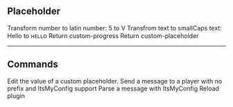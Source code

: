 
## Placeholder

<Properties>
  <Property name="%itsmyconfig_font_latin_<number>%">
    Transform number to latin number: 5 to V
  </Property>
  <Property name="%itsmyconfig_font_smallCaps_<text>%">
    Transfrom text to smallCaps text: Hello to ʜᴇʟʟᴏ
  </Property>
  <Property name="%itsmyconfig_progress_<id>_<value>_<max-value>%">
    Return custom-progress
  </Property>
  <Property name="%itsmyconfig_<placeholder-id>::<arg0>::<arg1>::...%">
    Return custom-placeholder
  </Property>
</Properties>

---

## Commands

<Properties>
  <Property name="/config <placeholder> <value>" type="itsmyconfig.config">
    Edit the value of a custom placeholder.
  </Property>
  <Property name="/message <player>|@a|@e|@p|@r|@s <message>" type="itsmyconfig.message">
    Send a message to a player with no prefix and ItsMyConfig support
  </Property>
  <Property name="/itmyconfig parse <player>|@a|@e|@p|@r|@s <message>" type="itsmyconfig.parse">
    Parse a message with ItsMyConfig
  </Property>
  <Property name="/itmyconfig reload" type="itsmyconfig.reload">
    Reload plugin
  </Property>
</Properties>
